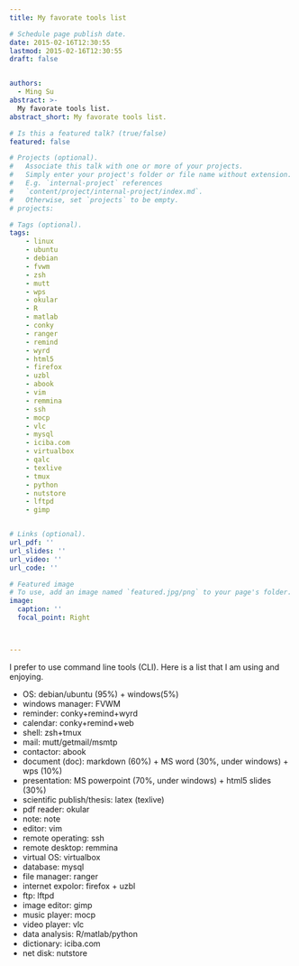 ```yaml
---
title: My favorate tools list

# Schedule page publish date.
date: 2015-02-16T12:30:55
lastmod: 2015-02-16T12:30:55
draft: false


authors:
  - Ming Su
abstract: >-
  My favorate tools list.
abstract_short: My favorate tools list.

# Is this a featured talk? (true/false)
featured: false

# Projects (optional).
#   Associate this talk with one or more of your projects.
#   Simply enter your project's folder or file name without extension.
#   E.g. `internal-project` references
#   `content/project/internal-project/index.md`.
#   Otherwise, set `projects` to be empty.
# projects:

# Tags (optional).
tags:
    - linux
    - ubuntu
    - debian
    - fvwm
    - zsh
    - mutt
    - wps
    - okular
    - R
    - matlab
    - conky
    - ranger
    - remind
    - wyrd
    - html5
    - firefox
    - uzbl
    - abook
    - vim
    - remmina
    - ssh
    - mocp
    - vlc
    - mysql
    - iciba.com
    - virtualbox
    - qalc
    - texlive
    - tmux
    - python
    - nutstore
    - lftpd
    - gimp


# Links (optional).
url_pdf: ''
url_slides: ''
url_video: ''
url_code: ''

# Featured image
# To use, add an image named `featured.jpg/png` to your page's folder.
image:
  caption: ''
  focal_point: Right



---
```


I prefer to use command line tools (CLI). Here is a list that I
am using and enjoying.

- OS: debian/ubuntu (95%) + windows(5%)
- windows manager: FVWM
- reminder: conky+remind+wyrd
- calendar: conky+remind+web
- shell: zsh+tmux
- mail: mutt/getmail/msmtp
- contactor: abook
- document (doc): markdown (60%) + MS word (30%, under windows) + wps (10%)
- presentation: MS powerpoint (70%, under windows) + html5 slides (30%)
- scientific publish/thesis: latex (texlive)
- pdf reader: okular
- note: note
- editor: vim
- remote operating: ssh
- remote desktop: remmina
- virtual OS: virtualbox
- database: mysql
- file manager: ranger
- internet expolor: firefox + uzbl
- ftp: lftpd
- image editor: gimp
- music player: mocp
- video player: vlc
- data analysis: R/matlab/python
- dictionary: iciba.com
- net disk: nutstore


